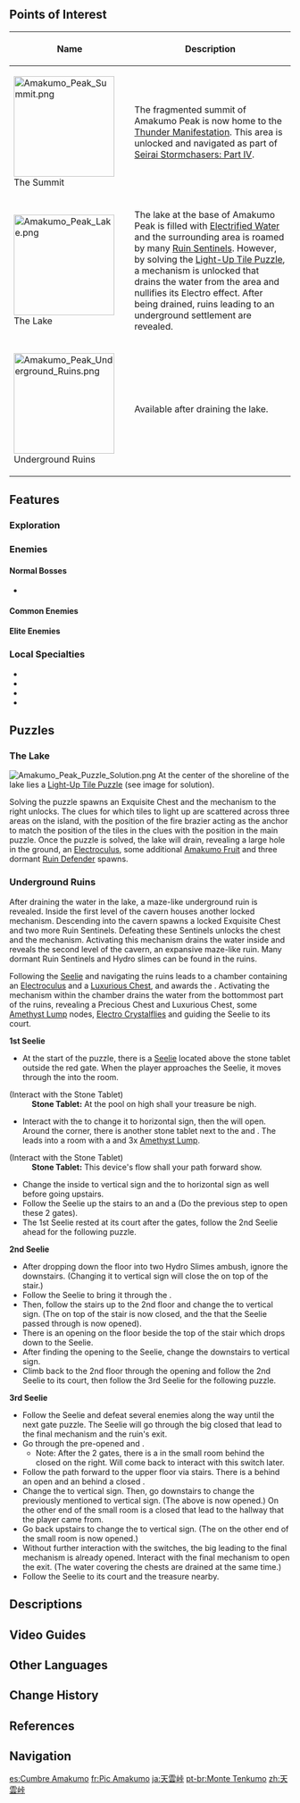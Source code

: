 {{Location Infobox
|image        = Amakumo_Peak.png
|type         = Subarea
|region       = Inazuma
|area         = Seirai Island
}}
{{Location Intro|{{Lang|'''Amakumo Peak'''|ja=天雲峠|ja_rm=Amakumo-touge}}|description=<p>Long ago, [[Kanna Kapatcir]] was slain here, while the power of its lingering hatred and regret was suppressed by wards maintained by the [[Asase Shrine]]. During the Seirai Rebellion around 500 years ago, [[Asase Hibiki]] unsealed the wards, causing the [[Thunder Manifestation]] to appear and devastate the area with a massive Electro storm.</p>}}

==Points of Interest==
{| class="article-table alternating-colors-table tdc1" style="width: 100%;"
! style="width: 200px;" | Name
! Description
|- id="The Summit"
| [[File:Amakumo Peak Summit.png|180px]]<br>The Summit
| The fragmented summit of Amakumo Peak is now home to the [[Thunder Manifestation]]. This area is unlocked and navigated as part of [[Seirai Stormchasers: Part IV]].
|- id="The Lake"
| [[File:Amakumo Peak Lake.png|180px]]<br>The Lake
| The lake at the base of Amakumo Peak is filled with [[Electrified Water]] and the surrounding area is roamed by many [[Ruin Sentinel]]s. However, by solving the [[Light-Up Tile Puzzle]], a mechanism is unlocked that drains the water from the area and nullifies its Electro effect. After being drained, ruins leading to an underground settlement are revealed.
|- id="Underground Ruins"
| [[File:Amakumo Peak Underground Ruins.png|180px]]<br>Underground Ruins
| Available after draining the lake.
|}

==Features==
===Exploration===
{{Column|2|
*[[Bake-Danuki]]
*[[Electro Cube]]
*[[Electro Current Puzzle]]
*[[Electro Seelie]]
*[[Electrified Water]]
*[[Elemental Monument]] ({{Electro}})
*[[Light-Up Tile Puzzle]]
*[[Seelie]]
*[[Thunder Sakura Bough]]
}}

===Enemies===
====Normal Bosses====
*{{Enemy|Thunder Manifestation}}

====Common Enemies====
{{Column|2|
*{{Enemy|Hilichurl}}
*{{Enemy|Hilichurl Fighter}}
*{{Enemy|Hilichurl Berserker}}
*{{Enemy|Wooden Shield Hilichurl Guard}}
*{{Enemy|Cryo Hilichurl Shooter}}
*{{Enemy|Electro Hilichurl Shooter}}
*{{Enemy|Pyro Hilichurl Shooter}}
*{{Enemy|Electro Hilichurl Grenadier}}
*{{Enemy|Electro Samachurl}}
*{{Enemy|Kairagi: Dancing Thunder}}
*{{Enemy|Kairagi: Fiery Might}}
*{{Enemy|Nobushi: Hitsukeban}}
*{{Enemy|Nobushi: Jintouban}}
*{{Enemy|Nobushi: Kikouban}}
*{{Enemy|Geo Slime}}
*{{Enemy|Large Geo Slime}}
*{{Enemy|Anemo Specter}}
*{{Enemy|Geo Specter}}
*{{Enemy|Hydro Specter}}
*{{Enemy|Treasure Hoarders: Handyman}}
*{{Enemy|Treasure Hoarders: Pugilist}}
*{{Enemy|Treasure Hoarders: Scout}}
*{{Enemy|Treasure Hoarders: Seaman}}
*{{Enemy|Treasure Hoarders: Electro Potioneer}}
*{{Enemy|Treasure Hoarders: Hydro Potioneer}}
*{{Enemy|Treasure Hoarders: Pyro Potioneer}}
*{{Enemy|Electro Whopperflower}}
}}

====Elite Enemies====
{{Column|2|
*{{Enemy|Crackling Axe Mitachurl}}
*{{Enemy|Blazing Axe Mitachurl}}
*{{Enemy|Wooden Shieldwall Mitachurl}}
*{{Enemy|Rock Shieldwall Mitachurl}}
*{{Enemy|Ruin Cruiser}}
*{{Enemy|Ruin Destroyer}}
*{{Enemy|Ruin Defender}}
*{{Enemy|Ruin Scout}}
}}

===Local Specialties===
*{{Item|Amakumo Fruit}}
*{{Item|Naku Weed}}
*{{Item|Onikabuto}}
*{{Item|Sea Ganoderma}}

==Puzzles==
===The Lake===
[[File:Amakumo Peak Puzzle Solution.png|right|thumb]]
At the center of the shoreline of the lake lies a [[Light-Up Tile Puzzle]] (see image for solution).

Solving the puzzle spawns an Exquisite Chest and the mechanism to the right unlocks. The clues for which tiles to light up are scattered across three areas on the island, with the position of the fire brazier acting as the anchor to match the position of the tiles in the clues with the position in the main puzzle. Once the puzzle is solved, the lake will drain, revealing a large hole in the ground, an [[Electroculus]], some additional [[Amakumo Fruit]] and three dormant [[Ruin Defender]] spawns.

===Underground Ruins===
After draining the water in the lake, a maze-like underground ruin is revealed. Inside the first level of the cavern houses another locked mechanism. Descending into the cavern spawns a locked Exquisite Chest and two more Ruin Sentinels. Defeating these Sentinels unlocks the chest and the mechanism. Activating this mechanism drains the water inside and reveals the second level of the cavern, an expansive maze-like ruin. Many dormant Ruin Sentinels and Hydro slimes can be found in the ruins.

Following the [[Seelie]] and navigating the ruins leads to a chamber containing an [[Electroculus]] and a [[Precious Chest|Luxurious Chest]], and awards the {{Achievement|Great Amakumo Peak}}. Activating the mechanism within the chamber drains the water from the bottommost part of the ruins, revealing a Precious Chest and Luxurious Chest, some [[Amethyst Lump]] nodes, [[Electro Crystalfly|Electro Crystalflies]] and guiding the Seelie to its court.

'''1st Seelie'''
*At the start of the puzzle, there is a [[Seelie]] located above the stone tablet outside the red gate. When the player approaches the Seelie, it moves through the {{Color|Pyro|red gate}} into the room.
{{Dialogue Start}}
;(Interact with the Stone Tablet)
:'''Stone Tablet:'''  At the pool on high shall your treasure be nigh.
{{Dialogue End}}

*Interact with the {{Color|Pyro|red switch}} to change it to horizontal sign, then the {{Color|Pyro|red gate}} will open. Around the corner, there is another stone tablet next to the {{Color|bp|orange switch}} and {{Color|bp|orange gate}}. The {{Color|bp|orange gate}} leads into a room with a {{Color|Pyro|red switch}} and 3x [[Amethyst Lump]].
{{Dialogue Start}}
;(Interact with the Stone Tablet)
:'''Stone Tablet:'''  This device's flow shall your path forward show.
{{Dialogue End}}

*Change the {{Color|Pyro|red switch}} inside to vertical sign and the {{Color|bp|orange switch}} to horizontal sign as well before going upstairs.
*Follow the Seelie up the stairs to an {{Color|bp|orange gate}} and a {{Color|Pyro|red gate}} (Do the previous step to open these 2 gates).
*The 1st Seelie rested at its court after the gates, follow the 2nd Seelie ahead for the following puzzle.

'''2nd Seelie'''
*After dropping down the floor into two Hydro Slimes ambush, ignore the {{Color|bp|orange switch}} downstairs. (Changing it to vertical sign will close the {{Color|bp|orange gate}} on top of the stair.)
*Follow the Seelie to bring it through the {{Color|Pyro|red gate}}.
*Then, follow the stairs up to the 2nd floor and change the {{Color|Pyro|red switch}} to vertical sign. (The {{Color|Pyro|red gate}} on top of the stair is now closed, and the {{Color|Pyro|red gate}} that the Seelie passed through is now opened).
*There is an opening on the floor beside the top of the stair which drops down to the Seelie.
*After finding the opening to the Seelie, change the {{Color|bp|orange switch}} downstairs to vertical sign.
*Climb back to the 2nd floor through the opening and follow the 2nd Seelie to its court, then follow the 3rd Seelie for the following puzzle.

'''3rd Seelie'''
*Follow the Seelie and defeat several enemies along the way until the next gate puzzle. The Seelie will go through the big closed {{Color|Hydro|blue gate}} that lead to the final mechanism and the ruin's exit.
*Go through the pre-opened {{Color|Pyro|red gate}} and {{Color|Hydro|blue gate}}.
** Note: After the 2 gates, there is a {{Color|Hydro|blue switch}} in the small room behind the closed {{Color|Pyro|red gate}} on the right. Will come back to interact with this switch later.
*Follow the path forward to the upper floor via stairs. There is a {{Color|Pyro|red switch}} behind an open {{Color|bp|orange gate}} and an {{Color|bp|orange switch}} behind a closed {{Color|Hydro|blue gate}}.
*Change the {{Color|Pyro|red switch}} to vertical sign. Then, go downstairs to change the previously mentioned {{Color|Hydro|blue switch}} to vertical sign. (The {{Color|Hydro|blue gate}} above is now opened.) On the other end of the small room is a closed {{Color|bp|orange gate}} that lead to the hallway that the player came from.
*Go back upstairs to change the {{Color|bp|orange switch}} to vertical sign. (The {{Color|bp|orange gate}} on the other end of the small room is now opened.)
*Without further interaction with the switches, the big {{Color|Hydro|blue gate}} leading to the final mechanism is already opened. Interact with the final mechanism to open the exit. (The water covering the chests are drained at the same time.)
*Follow the Seelie to its court and the treasure nearby.

==Descriptions==
{{Description|The great battle where the sea and sky changed color have become lost to time, but the vast storms that were called upon at this time still remain.|Viewpoint, [[Where Swirling Storm Clouds Gather]]}}

==Video Guides==
{{EVT
|video1   = https://youtu.be/OE9Krdaji4Y
|caption1 = How to Unlock Amakumo Peak

|video2   = https://youtu.be/ey4KxLOYOAw
|caption2 = How to Unlock Amakumo Peak
}}

==Other Languages==
{{Other Languages
|en      = Amakumo Peak
|zhs     = 天云峠
|zhs_rm  = Tiānyún-qiǎ
|zht     = 天雲峠
|zht_rm  = Tiānyún-qiǎ
|zh_tl   = Heavenly Cloud Pass{{Sino|zh|ja}}
|ja      = {{Rubi|天|あま|雲|くも|峠|とうげ}}
|ja_rm   = Amakumo-touge<ref>[[Map]], Label: Amakumo Peak (Japanese)</ref>
|ja_tl   = Heavenly Cloud Pass
|ko      = 아마쿠모 {{tt|산|山}}마루
|ko_tl   = Amakumo Peak
|es      = Cumbre Amakumo
|es_tl   = Amakumo Peak
|fr      = Pic Amakumo
|fr_tl   = Amakumo Peak
|ru      = Пик Амакумо
|ru_tl   = Amakumo Peak
|th      = Amakumo Peak
|vi      = {{tt|Đỉnh|頂}} Amakumo
|vi_tl   = Amakumo Peak
|de      = Amakumo-Gipfel
|de_tl   = Amakumo Peak
|id      = Amakumo Peak
|pt      = Monte Tenkumo
|pt_tl   = Mount Tenkumo
|tr      = Amakumo Tepesi
|tr_tl   = Amakumo Peak
|it      = Capo Amakumo
|it_tl   = Amakumo Cape
}}

==Change History==
{{Change History|2.1}}

==References==
{{Reflist}}

==Navigation==
{{Area Navbox|Inazuma}}

[[es:Cumbre Amakumo]]
[[fr:Pic Amakumo]]
[[ja:天雲峠]]
[[pt-br:Monte Tenkumo]]
[[zh:天雲峠]]